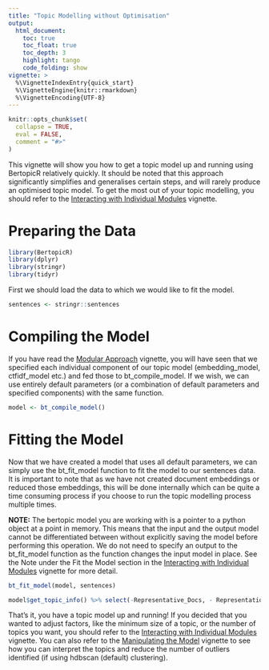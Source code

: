 ```yaml
---
title: "Topic Modelling without Optimisation"
output:
  html_document:
    toc: true
    toc_float: true
    toc_depth: 3
    highlight: tango
    code_folding: show
vignette: >
  %\VignetteIndexEntry{quick_start}
  %\VignetteEngine{knitr::rmarkdown}
  %\VignetteEncoding{UTF-8}
---
```


```r
knitr::opts_chunk$set(
  collapse = TRUE,
  eval = FALSE,
  comment = "#>"
)
```

This vignette will show you how to get a topic model up and running using BertopicR relatively quickly. It should be noted that this approach significantly simplifies and generalises certain steps, and will rarely produce an optimised topic model. To get the most out of your topic modelling, you should refer to the [Interacting with Individual Modules](modular_approach.html) vignette.

# Preparing the Data

```r
library(BertopicR)
library(dplyr)
library(stringr)
library(tidyr)
```

First we should load the data to which we would like to fit the model.

```r
sentences <- stringr::sentences
```

# Compiling the Model

If you have read the [Modular Approach](modular_approach.Rmd) vignette, you will have seen that we specified each individual component of our topic model (embedding_model, ctfidf_model etc.) and fed those to bt_compile_model. If we wish, we can use entirely default parameters (or a combination of default parameters and specified components) with the same function.

```r
model <- bt_compile_model()
```

# Fitting the Model

Now that we have created a model that uses all default parameters, we can simply use the bt_fit_model function to fit the model to our sentences data. It is important to note that as we have not created document embeddings or reduced those embeddings, this will be done internally which can be quite a time consuming process if you choose to run the topic modelling process multiple times.

**NOTE:** The bertopic model you are working with is a pointer to a python object at a point in memory. This means that the input and the output model cannot be differentiated between without explicitly saving the model before performing this operation. We do not need to specify an output to the bt_fit_model function as the function changes the input model in place. See the Note under the Fit the Model section in the [Interacting with Individual Modules](modular_approach.html) vignette for more detail.

```r
bt_fit_model(model, sentences)

model$get_topic_info() %>% select(-Representative_Docs, - Representation)
```

That's it, you have a topic model up and running! If you decided that you wanted to adjust factors, like the minimum size of a topic, or the number of topics you want, you should refer to the [Interacting with Individual Modules](modular_approach.html) vignette. You can also refer to the [Manipulating the Model](manipulating-the-model.html) vignette to see how you can interpret the topics and reduce the number of outliers identified (if using hdbscan (default) clustering).
